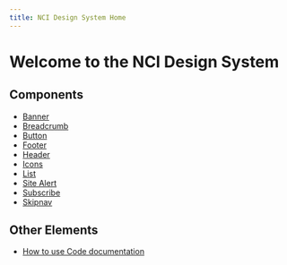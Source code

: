 ```yaml
---
title: NCI Design System Home
---
```


# Welcome to the NCI Design System

## Components

- [Banner](./components/banner)
- [Breadcrumb](./components/breadcrumb)
- [Button](./components/button)
- [Footer](./components/footer)
- [Header](./components/header)
- [Icons](./components/icons)
- [List](./components/list)
- [Site Alert](./components/site-alert)
- [Subscribe](./components/subscribe)
- [Skipnav](./components/skipnav)

## Other Elements

- [How to use Code documentation](./about/development/code-examples)
